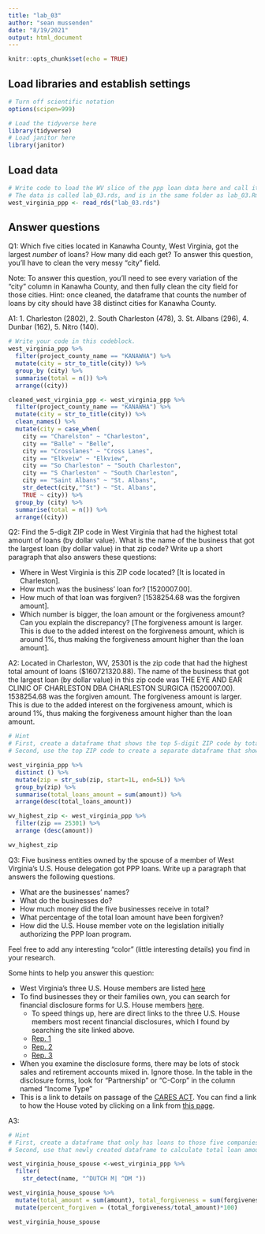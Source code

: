 ```yaml
---
title: "lab_03"
author: "sean mussenden"
date: "8/19/2021"
output: html_document
---
```


```r
knitr::opts_chunk$set(echo = TRUE)
```

## Load libraries and establish settings
```r
# Turn off scientific notation
options(scipen=999)

# Load the tidyverse here
library(tidyverse)
# Load janitor here
library(janitor)
```

## Load data
```r
# Write code to load the WV slice of the ppp loan data here and call it wv_ppp_loans.
# The data is called lab_03.rds, and is in the same folder as lab_03.Rmd (this data notebook)
west_virginia_ppp <- read_rds("lab_03.rds")

```

## Answer questions

Q1: Which five cities located in Kanawha County, West Virginia, got the largest _number_ of loans? How many did each get? To answer this question, you'll have to clean the very messy "city" field.

Note: To answer this question, you'll need to see every variation of the "city" column in Kanawha County, and then fully clean the city field for those cities. Hint: once cleaned, the dataframe that counts the number of loans by city should have 38 distinct cities for Kanawha County.

A1: 1. Charleston (2802), 2. South Charleston (478), 3. St. Albans (296), 4. Dunbar (162), 5. Nitro (140).
```r

# Write your code in this codeblock.
west_virginia_ppp %>%
  filter(project_county_name == "KANAWHA") %>%
  mutate(city = str_to_title(city)) %>%
  group_by (city) %>%
  summarise(total = n()) %>%
  arrange((city))

cleaned_west_virginia_ppp <- west_virginia_ppp %>%
  filter(project_county_name == "KANAWHA") %>%
  mutate(city = str_to_title(city)) %>%
  clean_names() %>%
  mutate(city = case_when(
    city == "Charelston" ~ "Charleston", 
    city == "Balle" ~ "Belle",
    city == "Crosslanes" ~ "Cross Lanes",
    city == "Elkveiw" ~ "Elkview",
    city == "So Charleston" ~ "South Charleston",
    city == "S Charleston" ~ "South Charleston",
    city == "Saint Albans" ~ "St. Albans",
    str_detect(city,"^St") ~ "St. Albans",
    TRUE ~ city)) %>%
  group_by (city) %>%
  summarise(total = n()) %>%
  arrange((city))

```

Q2: Find the 5-digit ZIP code in West Virginia that had the highest total amount of loans (by dollar value). What is the name of the business that got the largest loan (by dollar value) in that zip code? Write up a short paragraph that also answers these questions:

* Where in West Virginia is this ZIP code located? [It is located in Charleston].
* How much was the business' loan for? [1520007.00].
* How much of that loan was forgiven? [1538254.68 was the forgiven amount].
* Which number is bigger, the loan amount or the forgiveness amount? Can you explain the discrepancy? [The forgiveness amount is larger. This is due to the added interest on the forgiveness amount, which is around 1%, thus making the forgiveness amount higher than the loan amount].

A2: Located in Charleston, WV, 25301 is the zip code that had the highest total amount of loans ($160721320.88). The name of the business that got the largest loan (by dollar value) in this zip code was THE EYE AND EAR CLINIC OF CHARLESTON DBA CHARLESTON SURGICA (1520007.00). 1538254.68 was the forgiven amount. The forgiveness amount is larger. This is due to the added interest on the forgiveness amount, which is around 1%, thus making the forgiveness amount higher than the loan amount.


```r
# Hint
# First, create a dataframe that shows the top 5-digit ZIP code by total dollar amount
# Second, use the top ZIP code to create a separate dataframe that shows the business with the biggest loan in that ZIP code.

west_virginia_ppp %>%
  distinct () %>%
  mutate(zip = str_sub(zip, start=1L, end=5L)) %>%
  group_by(zip) %>%
  summarise(total_loans_amount = sum(amount)) %>%
  arrange(desc(total_loans_amount))

wv_highest_zip <- west_virginia_ppp %>%
  filter(zip == 25301) %>%
  arrange (desc(amount))

wv_highest_zip
```

Q3: Five business entities owned by the spouse of a member of West Virginia's U.S. House delegation got PPP loans. Write up a paragraph that answers the following questions.   

  * What are the businesses' names?
  * What do the businesses do?
  * How much money did the five businesses receive in total?
  * What percentage of the total loan amount have been forgiven?
  * How did the U.S. House member vote on the legislation initially authorizing the PPP loan program.

Feel free to add any interesting "color" (little interesting details) you find in your research.  

Some hints to help you answer this question:

* West Virginia's three U.S. House members are listed [here](https://www.govtrack.us/congress/members/WV#representatives)
* To find businesses they or their families own, you can search for financial disclosure forms for U.S. House members [here](https://disclosures-clerk.house.gov/PublicDisclosure/FinancialDisclosure#Search).
  * To speed things up, here are direct links to the three U.S. House members most recent financial disclosures, which I found by searching the site linked above.
  * [Rep. 1](https://disclosures-clerk.house.gov/public_disc/financial-pdfs/2020/10042042.pdf)
  * [Rep. 2](https://disclosures-clerk.house.gov/public_disc/financial-pdfs/2020/10040330.pdf)
  * [Rep. 3](https://disclosures-clerk.house.gov/public_disc/financial-pdfs/2020/10042734.pdf)
* When you examine the disclosure forms, there may be lots of stock sales and retirement accounts mixed in.  Ignore those. In the table in the disclosure forms, look for "Partnership" or "C-Corp" in the column named "Income Type"
* This is a link to details on passage of the [CARES ACT](https://www.congress.gov/bill/116th-congress/house-bill/748). You can find a link to how the House voted by clicking on a link from [this page](https://www.congress.gov/bill/116th-congress/house-bill/748/actions).

A3:

```r

# Hint
# First, create a dataframe that only has loans to those five companies
# Second, use that newly created dataframe to calculate total loan amount and percentage forgiven for those companies

west_virginia_house_spouse <-west_virginia_ppp %>%
  filter(
    str_detect(name, "^DUTCH M| ^DM "))

west_virginia_house_spouse %>%
  mutate(total_amount = sum(amount), total_forgiveness = sum(forgiveness_amount)) %>%
  mutate(percent_forgiven = (total_forgiveness/total_amount)*100)

west_virginia_house_spouse



```
